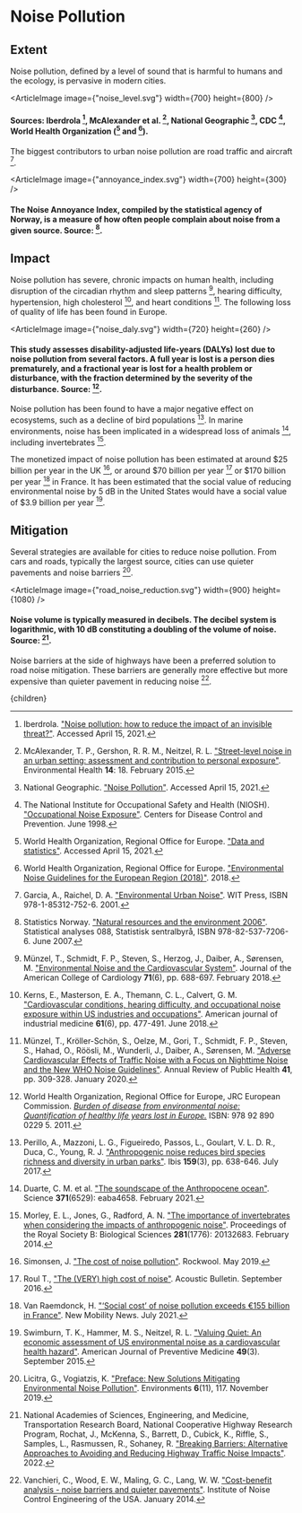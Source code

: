 


# Noise Pollution

## Extent
Noise pollution, defined by a level of sound that is harmful to humans and the ecology, is pervasive in modern cities.

<ArticleImage image={"noise_level.svg"} width={700} height={800} />
#### Sources: Iberdrola [^4], McAlexander et al. [^7], National Geographic [^12], CDC [^15], World Health Organization ([^16] and [^17]).

The biggest contributors to urban noise pollution are road traffic and aircraft [^2].

<ArticleImage image={"annoyance_index.svg"} width={700} height={300} />
#### The Noise Annoyance Index, compiled by the statistical agency of Norway, is a measure of how often people complain about noise from a given source. Source: [^14].

## Impact
Noise pollution has severe, chronic impacts on human health, including disruption of the circadian rhythm and sleep patterns [^10], hearing difficulty, hypertension, high cholesterol [^5], and heart conditions [^9]. The following loss of quality of life has been found in Europe.

<ArticleImage image={"noise_daly.svg"} width={720} height={260} />
#### This study assesses disability-adjusted life-years (DALYs) lost due to noise pollution from several factors. A full year is lost is a person dies prematurely, and a fractional year is lost for a health problem or disturbance, with the fraction determined by the severity of the disturbance. Source: [^18].

Noise pollution has been found to have a major negative effect on ecosystems, such as a decline of bird populations [^13]. In marine environments, noise has been implicated in a widespread loss of animals [^1], including invertebrates [^8].

The monetized impact of noise pollution has been estimated at around $25 billion per year in the UK [^19], or around $70 billion per year [^20] or $170 billion per year [^21] in France. It has been estimated that the social value of reducing environmental noise by 5 dB in the United States would have a social value of $3.9 billion per year [^22].

## Mitigation
Several strategies are available for cities to reduce noise pollution. From cars and roads, typically the largest source, cities can use quieter pavements and noise barriers [^6].

<ArticleImage image={"road_noise_reduction.svg"} width={900} height={1080} />
#### Noise volume is typically measured in decibels. The decibel system is logarithmic, with 10 dB constituting a doubling of the volume of noise. Source: [^11].

<ReduceNoiseFromRoadsSolution />

Noise barriers at the side of highways have been a preferred solution to road noise mitigation. These barriers are generally more effective but more expensive than quieter pavement in reducing noise [^23].



[^1]: Duarte, C. M. et al. ["The soundscape of the Anthropocene ocean"](https://science.sciencemag.org/content/371/6529/eaba4658). Science <b>371</b>(6529): eaba4658. February 2021.

[^2]: Garcia, A., Raichel, D. A. ["Environmental Urban Noise"](https://www.witpress.com/books/978-1-85312-752-6). WIT Press, ISBN 978-1-85312-752-6. 2001.

[^4]: Iberdrola. ["Noise pollution: how to reduce the impact of an invisible threat?"](https://www.iberdrola.com/environment/what-is-noise-pollution-causes-effects-solutions). Accessed April 15, 2021.

[^5]: Kerns, E., Masterson, E. A., Themann, C. L., Calvert, G. M. ["Cardiovascular conditions, hearing difficulty, and occupational noise exposure within US industries and occupations"](https://www.ncbi.nlm.nih.gov/pmc/articles/PMC6897488/). American journal of industrial medicine <b>61</b>(6), pp. 477-491. June 2018.

[^6]: Licitra, G., Vogiatzis, K. ["Preface: New Solutions Mitigating Environmental Noise Pollution"](https://www.mdpi.com/2076-3298/6/11/117/htm). Environments <b>6</b>(11), 117. November 2019.

[^7]: McAlexander, T. P., Gershon, R. R. M., Neitzel, R. L. ["Street-level noise in an urban setting: assessment and contribution to personal exposure"](https://ehjournal.biomedcentral.com/articles/10.1186/s12940-015-0006-y). Environmental Health <b>14</b>: 18. February 2015.

[^8]: Morley, E. L., Jones, G., Radford, A. N. ["The importance of invertebrates when considering the impacts of anthropogenic noise"](https://www.ncbi.nlm.nih.gov/pmc/articles/PMC3871318/). Proceedings of the Royal Society B: Biological Sciences <b>281</b>(1776): 20132683. February 2014.

[^9]: Münzel, T., Kröller-Schön, S., Oelze, M., Gori, T., Schmidt, F. P., Steven, S., Hahad, O., Röösli, M., Wunderli, J., Daiber, A., Sørensen, M. ["Adverse Cardiovascular Effects of Traffic Noise with a Focus on Nighttime Noise and the New WHO Noise Guidelines"](https://www.annualreviews.org/doi/10.1146/annurev-publhealth-081519-062400). Annual Review of Public Health <b>41</b>, pp. 309-328. January 2020.

[^10]: Münzel, T., Schmidt, F. P., Steven, S., Herzog, J., Daiber, A., Sørensen, M. ["Environmental Noise and the Cardiovascular System"](https://www.sciencedirect.com/science/article/pii/S0735109717419309?via%3Dihub). Journal of the American College of Cardiology <b>71</b>(6), pp. 688-697. February 2018.

[^11]: National Academies of Sciences, Engineering, and Medicine, Transportation Research Board, National Cooperative Highway Research Program, Rochat, J., McKenna, S., Barrett, D., Cubick, K., Riffle, S., Samples, L., Rasmussen, R., Sohaney, R. ["Breaking Barriers: Alternative Approaches to Avoiding and Reducing Highway Traffic Noise Impacts"](https://nap.nationalacademies.org/catalog/26469/breaking-barriers-alternative-approaches-to-avoiding-and-reducing-highway-traffic-noise-impacts). 2022.

[^12]: National Geographic. ["Noise Pollution"](https://www.nationalgeographic.org/encyclopedia/noise-pollution/). Accessed April 15, 2021.

[^13]: Perillo, A., Mazzoni, L. G., Figueiredo, Passos, L., Goulart, V. L. D. R., Duca, C., Young, R. J. ["Anthropogenic noise reduces bird species richness and diversity in urban parks"](https://onlinelibrary.wiley.com/doi/abs/10.1111/ibi.12481). Ibis <b>159</b>(3), pp. 638-646. July 2017.

[^14]: Statistics Norway. ["Natural resources and the environment 2006"](https://www.ssb.no/en/natur-og-miljo/artikler-og-publikasjoner/natural-resources-and-the-environment-2006). Statistical analyses 088, Statistisk sentralbyrå, ISBN 978-82-537-7206-6. June 2007.

[^15]: The National Institute for Occupational Safety and Health (NIOSH). ["Occupational Noise Exposure"](https://www.cdc.gov/niosh/docs/98-126/default.html). Centers for Disease Control and Prevention. June 1998.

[^16]: World Health Organization, Regional Office for Europe. ["Data and statistics"](https://www.euro.who.int/en/health-topics/environment-and-health/noise/data-and-statistics). Accessed April 15, 2021.

[^17]: World Health Organization, Regional Office for Europe. ["Environmental Noise Guidelines for the European Region (2018)"](https://www.euro.who.int/en/publications/abstracts/environmental-noise-guidelines-for-the-european-region-2018). 2018.

[^18]: World Health Organization, Regional Office for Europe, JRC European Commission. [*Burden of disease from environmental noise: Quantification of healthy life years lost in Europe.*](https://www.who.int/quantifying_ehimpacts/publications/e94888/en/) ISBN: 978 92 890 0229 5. 2011.

[^19]: Simonsen, J. ["The cost of noise pollution"](https://www.rockwool.com/group/advice-and-inspiration/blog/the-cost-of-noise-pollution/). Rockwool. May 2019.

[^20]: Roul T., ["The (VERY) high cost of noise"](https://www.acousticbulletin.com/the-very-high-cost-of-noise). Acoustic Bulletin. September 2016.

[^21]: Van Raemdonck, H. ["‘Social cost’ of noise pollution exceeds €155 billion in France"](https://newmobility.news/2021/07/23/social-cost-of-noise-pollution-exceeds-e155-billion-in-france/). New Mobility News. July 2021.

[^22]: Swimburn, T. K., Hammer, M. S., Neitzel, R. L. ["Valuing Quiet: An economic assessment of US environmental noise as a cardiovascular health hazard"](https://www.ncbi.nlm.nih.gov/pmc/articles/PMC4819987/). American Journal of Preventive Medicine <b>49</b>(3). September 2015.

[^23]: Vanchieri, C., Wood, E. W., Maling, G. C., Lang, W. W. ["Cost-benefit analysis - noise barriers and quieter pavements"](https://rosap.ntl.bts.gov/view/dot/12079). Institute of Noise Control Engineering of the USA. January 2014.

  <Article 
    focusAreaUrl={focusAreaUrl} 
    hierarchy={hierarchy} 
    site={site}
  >
    {children}
  </Article>
